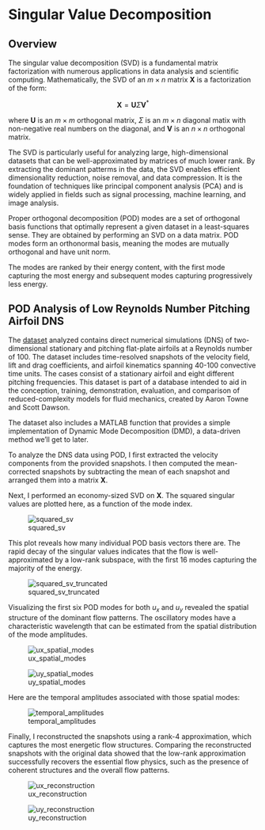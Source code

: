 # Singular Value Decomposition

## Overview

The singular value decomposition (SVD) is a fundamental matrix factorization with numerous applications in data analysis and scientific computing. Mathematically, the SVD of an $m\times n$ matrix $\textbf{X}$ is a factorization of the form:

$$ \textbf{X} = \textbf{U} \Sigma \textbf{V}^* $$

where $\textbf{U}$ is an $m\times m$ orthogonal matrix, $\Sigma$ is an $m\times n$ diagonal matix with non-negative real numbers on the diagonal, and $\textbf{V}$ is an $n\times n$ orthogonal matrix.

The SVD is particularly useful for analyzing large, high-dimensional datasets that can be well-approximated by matrices of much lower rank. By extracting the dominant patterms in the data, the SVD enables efficient dimensionality reduction, noise removal, and data compression. It is the foundation of techniques like principal component analysis (PCA) and is widely applied in fields such as signal processing, machine learning, and image analysis.

Proper orthogonal decomposition (POD) modes are a set of orthogonal basis functions that optimally represent a given dataset in a least-squares sense. They are obtained by performing an SVD on a data matrix. POD modes form an orthonormal basis, meaning the modes are mutually orthogonal and have unit norm.

The modes are ranked by their energy content, with the first mode capturing the most energy and subsequent modes capturing progressively less energy.

## POD Analysis of Low Reynolds Number Pitching Airfoil DNS

The [dataset](https://deepblue.lib.umich.edu/data/concern/data_sets/6395w7505?locale=en) analyzed contains direct numerical simulations (DNS) of two-dimensional stationary and pitching flat-plate airfoils at a Reynolds number of 100. The dataset includes time-resolved snapshots of the velocity field, lift and drag coefficients, and airfoil kinematics spanning 40-100 convective time units. The cases consist of a stationary airfoil and eight different pitching frequencies. This dataset is part of a database intended to aid in the conception, training, demonstration, evaluation, and comparison of reduced-complexity models for fluid mechanics, created by Aaron Towne and Scott Dawson.

The dataset also includes a MATLAB function that provides a simple implementation of Dynamic Mode Decomposition (DMD), a data-driven method we'll get to later.

To analyze the DNS data using POD, I first extracted the velocity components from the provided snapshots. I then computed the mean-corrected snapshots by subtracting the mean of each snapshot and arranged them into a matrix $\textbf{X}$.

Next, I performed an economy-sized SVD on $\textbf{X}$. The squared singular values are plotted here, as a function of the mode index.

![squared_sv](images/pod_analysis_figs/squared_sv.png)

This plot reveals how many individual POD basis vectors there are. The rapid decay of the singular values indicates that the flow is well-approximated by a low-rank subspace, with the first 16 modes capturing the majority of the energy.

![squared_sv_truncated](images/pod_analysis_figs/squared_sv_truncated.png)

Visualizing the first six POD modes for both $u_x$ and $u_y$ revealed the spatial structure of the dominant flow patterns. The oscillatory modes have a characteristic wavelength that can be estimated from the spatial distribution of the mode amplitudes.

![ux_spatial_modes](images/pod_analysis_figs/ux_spatial_modes.png)

![uy_spatial_modes](images/pod_analysis_figs/uy_spatial_modes.png)

Here are the temporal amplitudes associated with those spatial modes:

![temporal_amplitudes](images/pod_analysis_figs/temporal_amplitudes.png)

Finally, I reconstructed the snapshots using a rank-4 approximation, which captures the most energetic flow structures. Comparing the reconstructed snapshots with the original data showed that the low-rank approximation successfully recovers the essential flow physics, such as the presence of coherent structures and the overall flow patterns.

![ux_reconstruction](images/pod_analysis_figs/ux_reconstruction.png)

![uy_reconstruction](images/pod_analysis_figs/uy_reconstruction.png)
